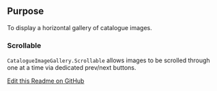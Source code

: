 ## Purpose
To display a horizontal gallery of catalogue images.

### Scrollable
`CatalogueImageGallery.Scrollable` allows images to be scrolled through one at a time via dedicated prev/next buttons.

[Edit this Readme on GitHub](https://github.com/wellcomecollection/wellcomecollection.org/edit/main/common/views/components/CatalogueImageGallery/README.mdx)
